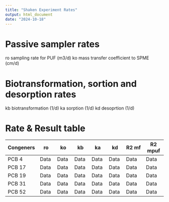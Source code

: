 ```yaml
---
title: "Shaken Experiment Rates"
output: html_document
date: "2024-10-18"
---
```


# Passive sampler rates
ro sampling rate for PUF (m3/d)
ko mass transfer coefficient to SPME (cm/d) 

# Biotransformation, sortion and desorption rates
kb biotransformation (1/d)
ka sorption (1/d)
kd desoprtion (1/d)

# Rate & Result table

| Congeners |   ro   |   ko   |   kb   |   ka   |   kd   |  R2 mf  | R2 mpuf |
|-----------|--------|--------|--------|--------|--------|---------|---------|
| PCB 4     |  Data  |  Data  |  Data  |  Data  |  Data  |  Data   |  Data   |
| PCB 17    |  Data  |  Data  |  Data  |  Data  |  Data  |  Data   |  Data   |
| PCB 19    |  Data  |  Data  |  Data  |  Data  |  Data  |  Data   |  Data   |
| PCB 31    |  Data  |  Data  |  Data  |  Data  |  Data  |  Data   |  Data   |
| PCB 52    |  Data  |  Data  |  Data  |  Data  |  Data  |  Data   |  Data   |

